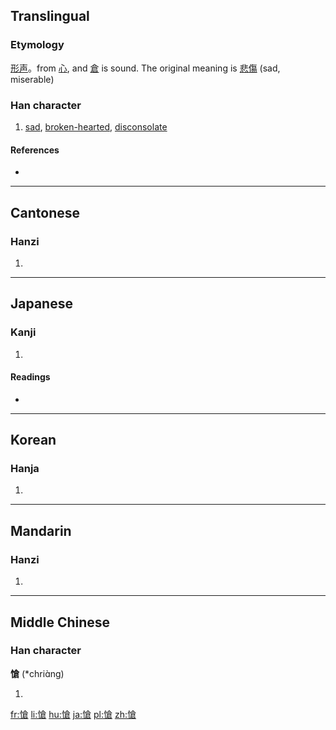 {{also|怆}}
==Translingual==

===Etymology===
[[形声]]。from [[心]], and [[倉]] is sound. The original meaning is [[悲傷]] (sad, miserable)

===Han character===
{{Han char|rn=61|rad=心|as=10|sn=13|four=9806<sub>7</sub>|canj=心人戈口 (POIR)|ids=⿰[[忄]][[倉]]}}

# [[sad]], [[broken-hearted]], [[disconsolate]]

====References====
* {{Han ref|kx=0396.320|dkj=11008|dj=0735.200|hdz=42338.050|uh=6134|ud=24884|bh=B75B|bd=46939}}

----

==Cantonese==

===Hanzi===
{{yue-hanzi|jyut=|y=chong3|sim=怆}}

# {{defn|lang=yue|sort=心10}}

----

==Japanese==

===Kanji===
{{ja-kanji|grade=|rs=心10}}

# {{defn|lang=ja|sort=心10}}

====Readings====
* {{ja-readings|on=[[そう]] (sō)|kun=[[いたむ]] (itamu)}}

----

==Korean==

===Hanja===
{{ko-hanja|hangeul=창|eumhun=|rv=chang|mr=ch'ang|y=chang}}

# {{defn|lang=ko|sort=心10}}

----

==Mandarin==

===Hanzi===
{{cmn-hanzi|sim=怆|pin=[[chuàng]] ([[chuang4]])|wg=ch'uang<sup>4</sup>}}

# {{defn|lang=cmn|sort=心10}}
----

==Middle Chinese==

===Han character===
'''愴''' (*chriɑ̀ng)

# {{defn|lang=ltc|sort=心10}}

[[fr:愴]]
[[li:愴]]
[[hu:愴]]
[[ja:愴]]
[[pl:愴]]
[[zh:愴]]